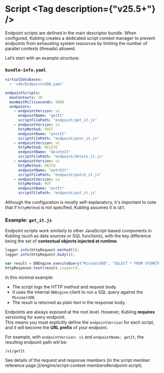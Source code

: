 
# Script <Tag description={"v25.5+"} />

Endpoint scripts are defined in the main descriptor bundle. When configured, Kubling creates a dedicated script context manager to prevent endpoints from exhausting system resources by limiting the number of parallel contexts (threads) allowed.

Let’s start with an example structure:

<FileTree>
  <FileTree.File name="bundle-info.yaml" />
  <FileTree.Folder name="endpoint">
    <FileTree.File name="get_it.js" />
    <FileTree.File name="post_it.js" />
    <FileTree.File name="delete_it.js" />
    <FileTree.File name="patch_it.js" />
    <FileTree.File name="put_it.js" />
  </FileTree.Folder>
</FileTree>

### `bundle-info.yaml`

```yaml showLineNumbers
virtualDatabases:
  - 'vdb/EndpointsVDB.yaml'

endpointScripts:
  maxContexts: 20
  maxWaitMilliseconds: 5000
  endpoints:
    - endpointVersion: v1
      endpointName: "getIt"
      scriptFilePath: "endpoint/get_it.js"
    - endpointVersion: v1
      httpMethod: POST
      endpointName: "postIt"
      scriptFilePath: "endpoint/post_it.js"
    - endpointVersion: v1
      httpMethod: DELETE
      endpointName: "deleteIt"
      scriptFilePath: "endpoint/delete_it.js"
    - endpointVersion: v1
      httpMethod: PATCH
      endpointName: "patchIt"
      scriptFilePath: "endpoint/patch_it.js"
    - endpointVersion: v1
      httpMethod: PUT
      endpointName: "putIt"
      scriptFilePath: "endpoint/put_it.js"
```

Although the configuration is mostly self-explanatory, it's important to note that if `httpMethod` is not specified, Kubling assumes it is `GET`.

### Example: `get_it.js`

Endpoint scripts work similarly to other JavaScript-based components in Kubling (such as data sources or SQL functions), with the key difference being the set of **contextual objects injected at runtime**.

```js
logger.info(httpRequest.method());
logger.info(httpRequest.body());

var result = DBEngine.executeQuery("MinimalVDB", "SELECT * FROM SYSMETRICS.METRICS");
httpResponse.text(result.inspect);
```

In this minimal example:

- The script logs the HTTP method and request body.
- It uses the internal `DBEngine` client to run a SQL query against the `MinimalVDB`.
- The result is returned as plain text in the response body.

Endpoints are always exposed at the root level. However, Kubling **requires** versioning for every endpoint.  
This means you must explicitly define the `endpointVersion` for each script, and it will become the **URL prefix** of your endpoint.

For example, with `endpointVersion: v1` and `endpointName: getIt`, the resulting endpoint path will be:

```
/v1/getIt
```

<Callout type="info">
See details of the request and response members [in the script member reference page.](/engine/script-context-members#endpoint-script).
</Callout>